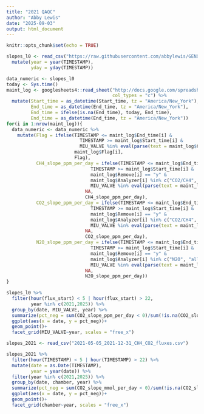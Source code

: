 ```yaml
---
title: "2021 QAQC"
author: "Abby Lewis"
date: "2025-09-03"
output: html_document
---
```


```r
knitr::opts_chunk$set(echo = TRUE)
```

```r
slopes_l0 <- read_csv("https://raw.githubusercontent.com/abbylewis/GENX_flux_data/refs/heads/main/processed_data/L0.csv", show_col_types = F) %>%
  mutate(year = year(TIMESTAMP),
         yday = yday(TIMESTAMP))

data_numeric <- slopes_l0
today <- Sys.time()
maint_log <- googlesheets4::read_sheet("http://docs.google.com/spreadsheets/d/1_uk8-335NDJOdVU6OjLcxWx4MamNJeVEbVkSmdb9oRs/edit?gid=0#gid=0",
                                       col_types = "c") %>%
  mutate(Start_time = as_datetime(Start_time, tz = "America/New_York"),
         End_time = as_datetime(End_time, tz = "America/New_York"),
         End_time = ifelse(is.na(End_time), today, End_time),
         End_time = as_datetime(End_time, tz = "America/New_York"))
for(i in 1:nrow(maint_log)){
  data_numeric <- data_numeric %>%
    mutate(Flag = ifelse(TIMESTAMP <= maint_log$End_time[i] & 
                           TIMESTAMP >= maint_log$Start_time[i] &
                           MIU_VALVE %in% eval(parse(text = maint_log$Chambers[i])),
                         maint_log$Flag[i],
                         Flag),
           CH4_slope_ppm_per_day = ifelse(TIMESTAMP <= maint_log$End_time[i] & 
                               TIMESTAMP >= maint_log$Start_time[i] &
                               maint_log$Remove[i] == "y" &
                               maint_log$Analyzer[i] %in% c("CO2/CH4", "all") &
                               MIU_VALVE %in% eval(parse(text = maint_log$Chambers[i])),
                             NA,
                             CH4_slope_ppm_per_day),
           CO2_slope_ppm_per_day = ifelse(TIMESTAMP <= maint_log$End_time[i] & 
                               TIMESTAMP >= maint_log$Start_time[i] &
                               maint_log$Remove[i] == "y" &
                               maint_log$Analyzer[i] %in% c("CO2/CH4", "all") &
                               MIU_VALVE %in% eval(parse(text = maint_log$Chambers[i])),
                             NA,
                             CO2_slope_ppm_per_day),
           N2O_slope_ppm_per_day = ifelse(TIMESTAMP <= maint_log$End_time[i] & 
                               TIMESTAMP >= maint_log$Start_time[i] &
                               maint_log$Remove[i] == "y" &
                               maint_log$Analyzer[i] %in% c("N2O", "all") &
                               MIU_VALVE %in% eval(parse(text = maint_log$Chambers[i])),
                             NA,
                             N2O_slope_ppm_per_day))
}

slopes_l0 %>%
  filter(hour(flux_start) < 5 | hour(flux_start) > 22,
         year %in% c(2021,2025)) %>%
  group_by(date, MIU_VALVE, year) %>%
  summarize(pct_neg = sum(CO2_slope_ppm_per_day < 0)/sum(!is.na(CO2_slope_ppm_per_day))) %>%
  ggplot(aes(x = date, y = pct_neg))+
  geom_point()+
  facet_grid(MIU_VALVE~year, scales = "free_x")

slopes_2021 <- read_csv("2021-05-05_2021-12-31_CH4_CO2_fluxes.csv")

slopes_2021 %>%
  filter(hour(TIMESTAMP) < 5 | hour(TIMESTAMP) > 22) %>%
  mutate(date = as.Date(TIMESTAMP),
         year = year(date)) %>%
  filter(year %in% c(2021,2025)) %>%
  group_by(date, chamber, year) %>%
  summarize(pct_neg = sum(CO2_slope_mmol_per_day < 0)/sum(!is.na(CO2_slope_mmol_per_day))) %>%
  ggplot(aes(x = date, y = pct_neg))+
  geom_point()+
  facet_grid(chamber~year, scales = "free_x")
```

